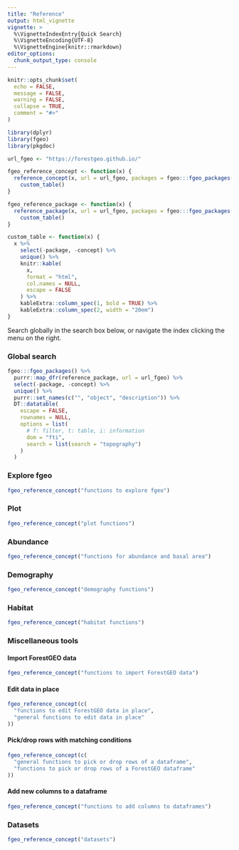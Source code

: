 ```yaml
---
title: "Reference"
output: html_vignette
vignette: >
  %\VignetteIndexEntry{Quick Search}
  %\VignetteEncoding{UTF-8}
  %\VignetteEngine{knitr::rmarkdown}
editor_options: 
  chunk_output_type: console
---
```


```r
knitr::opts_chunk$set(
  echo = FALSE,
  message = FALSE,
  warning = FALSE,
  collapse = TRUE,
  comment = "#>"
)
```

```r
library(dplyr)
library(fgeo)
library(pkgdoc)
```

```r

url_fgeo <- "https://forestgeo.github.io/"

fgeo_reference_concept <- function(x) {
  reference_concept(x, url = url_fgeo, packages = fgeo:::fgeo_packages()) %>% 
    custom_table()
}

fgeo_reference_package <- function(x) {
  reference_package(x, url = url_fgeo, packages = fgeo:::fgeo_packages()) %>% 
    custom_table()
}

custom_table <- function(x) {
  x %>% 
    select(-package, -concept) %>% 
    unique() %>%
    knitr::kable(
      x, 
      format = "html",
      col.names = NULL,
      escape = FALSE
    ) %>%
    kableExtra::column_spec(1, bold = TRUE) %>% 
    kableExtra::column_spec(2, width = "20em")
}
```

Search globally in the search box below, or navigate the index clicking the menu on the right.

### Global search

```r
fgeo:::fgeo_packages() %>% 
  purrr::map_dfr(reference_package, url = url_fgeo) %>% 
  select(-package, -concept) %>% 
  unique() %>% 
  purrr::set_names(c("", "object", "description")) %>% 
  DT::datatable(
    escape = FALSE,
    rownames = NULL,
    options = list(
      # f: filter, t: table, i: information
      dom = "fti",
      search = list(search = "topography")
    )
  )
```

### Explore fgeo

```r
fgeo_reference_concept("functions to explore fgeo")
```

### Plot

```r
fgeo_reference_concept("plot functions")
```

### Abundance

```r
fgeo_reference_concept("functions for abundance and basal area")
```

### Demography

```r
fgeo_reference_concept("demography functions") 
```

### Habitat

```r
fgeo_reference_concept("habitat functions")
```

### Miscellaneous tools

#### Import ForestGEO data

```r
fgeo_reference_concept("functions to import ForestGEO data")
```

#### Edit data in place

```r
fgeo_reference_concept(c(
  "functions to edit ForestGEO data in place",
  "general functions to edit data in place"
))
```

#### Pick/drop rows with matching conditions 

```r
fgeo_reference_concept(c(
  "general functions to pick or drop rows of a dataframe",
  "functions to pick or drop rows of a ForestGEO dataframe"
))
```

#### Add new columns to a dataframe

```r
fgeo_reference_concept("functions to add columns to dataframes")
```

### Datasets

```r
fgeo_reference_concept("datasets")
```
